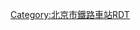 {{Routemap
| title = 昌平北站
| inline = <includeonly>yes</includeonly>
| map = 
\\\\extCONTg\tCONTg\\\\~~ ~~ ~~ ~~[[京通铁路]][[通辽站]]方向
\\\\extSTRe\tSTRe\\\\~~ ~~ ~~ ~~昌平二号隧道
\\\\exSKRZ-G2o\SKRZ-G2o\\\\~~ ~~ ~~ ~~上跨中山口路
\\\\STR\ABZg2\STRc3\\\~~ ~~ ~~ ~~''预留复线''
\\\\ABZg2!~STRc2\ABZg3!~STRc1\STR+4\\\
\\\\ABZg+1\ABZg+4!~STRc4\STR\\\
\\\exSTRc2\ABZg3\STR\STR\\\
\\\exSTR+1\STR!~exSTRc4\STR\STR+BSl\\\
\ENDEa\ENDEa\STR+BSl\STR+BSr\STR\STR+BSl\\\
ENDEa\STR\STR\STR+BSl\STR+BSr\STR\STR+BSl!~num1l\BUILDING\\~~ ~~ ~~ ~~1站台1道
STR\STR\STR\STR+BSl\STR+BSr!~num2r\STR\STR+BSl\\\~~ ~~ ~~ ~~2站台3道
STR\STR\STR\STR+BSl!~num3l\STR+BSr\STR\STR+BSl\\ENDEa\~~ ~~ ~~ ~~3站台4道
STR\STR\STR\STR+BSl\STR+BSr\STR\STR+BSl\\STR\
STR\STR\STR\STR+BSl\STR+BSr\STR\STR+BSl\\STR\
SKRZ-G2o(Rr)\STR\STR\STR+BSl\STR+BSr\STR\STR+BSl\\STR\
STR2\STR2!~STRc3\STR!~STRc3\STR+BSl\STR+BSr\STR\STR\STRc2\STR3\
STRc1\ABZ4+2f!~STRc1\ABZg+4!~STRc3\STR!~num4l\STR!~num3l\STR!~num2l\STR!~STRc2!~num1l\ABZ1+3f\!~STRc4\
\STRc1!~STR\ABZg+4\STR\STR\STR\ABZg+1\STRc4!~ENDEe\\
\STR\STR2\STR2!~STRc3\STR!~STRc3\STR\SKRZ-G2o(Ll)\\\~~ ~~ ~~ ~~上跨弘大路
BUILDING\ENDEe\STRc1\STR2+4!~STRc1\ABZg+4!~STRc3\STR!~STRc2\STR3\\\~~ ~~ ~~ ~~昌平北接触网工区
\\\STRc1\ABZg+4\ABZg+1\STRc4\\\
\\\\SKRZ-G2o(Rr)\SKRZ-G2o(Ll)\\\\~~ ~~ ~~ ~~上跨石灰厂路
\\\\ABZg2!~STRc2\ABZg3\\\\
\\\\ABZg+1\ABZg+4!~STRc4\\\\
\\\\STR\STR\\\\~~ ~~ ~~ ~~''预留复线''
\\\\extSTRa\tSTRa\\\\~~ ~~ ~~ ~~昌平一号隧道
\\\\exCONTf\CONTf\\\\~~ ~~ ~~ ~~[[京通铁路]][[昌平站]]方向
|bottom={{navbar|北京铁路车站RDT/昌平北站}}
}}<noinclude>
{{Rdt intro|[[昌平北站]]}}

[[Category:北京市鐵路車站RDT]]

</noinclude>